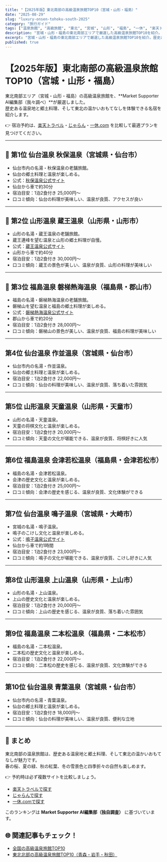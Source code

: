 ```yaml
---
title: "【2025年版】東北南部の高級温泉旅館TOP10（宮城・山形・福島）"
date: "2025-08-29"
slug: "luxury-onsen-tohoku-south-2025"
category: "旅行ガイド"
tags: ["温泉旅館", "高級旅館", "東北", "宮城", "山形", "福島", "一休", "楽天トラベル", "じゃらん"]
description: "宮城・山形・福島の東北南部エリアで厳選した高級温泉旅館TOP10を紹介。歴史ある温泉地と郷土料理を楽しめる名宿を網羅。"
excerpt: "宮城・山形・福島の東北南部エリアで厳選した高級温泉旅館TOP10を紹介。歴史ある温泉地と郷土料理を楽しめる名宿を網羅。"
published: true
---
```


# 【2025年版】東北南部の高級温泉旅館TOP10（宮城・山形・福島）

東北南部エリア（宮城・山形・福島）の高級温泉旅館を、**Market Supporter AI編集部（我々調べ）**が厳選しました。  
歴史ある温泉地と郷土料理、そして東北の温かいおもてなしを体験できる名宿を紹介します。  

👉 宿泊予約は、[楽天トラベル](/api/go/rakuten-travel)・[じゃらん](/api/go/jalan)・[一休.com](/api/go/ikyu) を比較して最適プランを見つけてください。  

---

## 🥇 第1位 仙台温泉 秋保温泉（宮城県・仙台市）
- 仙台市内の名湯・秋保温泉の老舗旅館。  
- 仙台の郷土料理と温泉が楽しめる。  
- 公式：[秋保温泉公式サイト](https://www.akiu-onsen.com/)  
- 仙台から車で約30分  
- 宿泊目安：1泊2食付き 25,000円〜  
- 口コミ傾向：仙台の料理が美味しい、温泉が良質、アクセスが良い  

---

## 🥈 第2位 山形温泉 蔵王温泉（山形県・山形市）
- 山形の名湯・蔵王温泉の老舗旅館。  
- 蔵王連峰を望む温泉と山形の郷土料理が自慢。  
- 公式：[蔵王温泉公式サイト](https://www.zao-onsen.or.jp/)  
- 山形から車で約40分  
- 宿泊目安：1泊2食付き 30,000円〜  
- 口コミ傾向：蔵王の景色が美しい、温泉が良質、山形の料理が美味しい  

---

## 🥉 第3位 福島温泉 磐梯熱海温泉（福島県・郡山市）
- 福島の名湯・磐梯熱海温泉の老舗旅館。  
- 磐梯山を望む温泉と福島の郷土料理が楽しめる。  
- 公式：[磐梯熱海温泉公式サイト](https://www.bandai-atami.com/)  
- 郡山から車で約20分  
- 宿泊目安：1泊2食付き 28,000円〜  
- 口コミ傾向：磐梯山の景色が美しい、温泉が良質、福島の料理が美味しい  

---

## 第4位 仙台温泉 作並温泉（宮城県・仙台市）
- 仙台市内の名湯・作並温泉。  
- 仙台の郷土料理と温泉が楽しめる。  
- 宿泊目安：1泊2食付き 22,000円〜  
- 口コミ傾向：仙台の料理が美味しい、温泉が良質、落ち着いた雰囲気  

---

## 第5位 山形温泉 天童温泉（山形県・天童市）
- 山形の名湯・天童温泉。  
- 天童の将棋文化と温泉が楽しめる。  
- 宿泊目安：1泊2食付き 20,000円〜  
- 口コミ傾向：天童の文化が堪能できる、温泉が良質、将棋好きに人気  

---

## 第6位 福島温泉 会津若松温泉（福島県・会津若松市）
- 福島の名湯・会津若松温泉。  
- 会津の歴史文化と温泉が楽しめる。  
- 宿泊目安：1泊2食付き 25,000円〜  
- 口コミ傾向：会津の歴史を感じる、温泉が良質、文化体験ができる  

---

## 第7位 仙台温泉 鳴子温泉（宮城県・大崎市）
- 宮城の名湯・鳴子温泉。  
- 鳴子のこけし文化と温泉が楽しめる。  
- 公式：[鳴子温泉公式サイト](https://www.naruko.gr.jp/)  
- 仙台から車で約1時間  
- 宿泊目安：1泊2食付き 23,000円〜  
- 口コミ傾向：鳴子の文化が堪能できる、温泉が良質、こけし好きに人気  

---

## 第8位 山形温泉 上山温泉（山形県・上山市）
- 山形の名湯・上山温泉。  
- 上山の歴史文化と温泉が楽しめる。  
- 宿泊目安：1泊2食付き 20,000円〜  
- 口コミ傾向：上山の歴史を感じる、温泉が良質、落ち着いた雰囲気  

---

## 第9位 福島温泉 二本松温泉（福島県・二本松市）
- 福島の名湯・二本松温泉。  
- 二本松の歴史文化と温泉が楽しめる。  
- 宿泊目安：1泊2食付き 22,000円〜  
- 口コミ傾向：二本松の歴史を感じる、温泉が良質、文化体験ができる  

---

## 第10位 仙台温泉 青葉温泉（宮城県・仙台市）
- 仙台市内の名湯・青葉温泉。  
- 仙台の郷土料理と温泉が楽しめる。  
- 宿泊目安：1泊2食付き 18,000円〜  
- 口コミ傾向：仙台の料理が美味しい、温泉が良質、便利な立地  

---

## 📌 まとめ
東北南部の温泉旅館は、歴史ある温泉地と郷土料理、そして東北の温かいおもてなしが魅力です。  
春の桜、夏の緑、秋の紅葉、冬の雪景色と四季折々の自然も楽しめます。  

👉 予約時は必ず複数サイトを比較しましょう。  
- [楽天トラベルで探す](/api/go/rakuten-travel)  
- [じゃらんで探す](/api/go/jalan)  
- [一休.comで探す](/api/go/ikyu)  

このランキングは **Market Supporter AI編集部（独自調査）** に基づいています。  

## 🌐 関連記事もチェック！
- [全国の高級温泉旅館TOP10](/travel/luxury-onsen-ryokan-2025)  
- [東北北部の高級温泉旅館TOP10（青森・岩手・秋田）](/travel/luxury-onsen-tohoku-north-2025)
